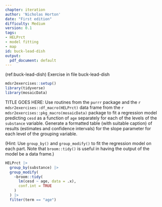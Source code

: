 ```yaml
---
chapter: iteration
author: 'Nicholas Horton'
date: "First edition"
difficulty: Medium
version: 0.1
tags:
- HELPrct
- model fitting
- map
id: buck-lead-dish
output:
  pdf_document: default
---
```


(ref:buck-lead-dish) Exercise in file buck-lead-dish

```r
mdsr2exercises::setup()
library(tidyverse)
library(mosaicData)
```

TITLE GOES HERE: Use routines from the `purrr` package and the `r mdsr2exercises::df_macro(HELPrct)` data frame from the `r mdsr2exercises::pkg_macro(mosaicData)` package to fit a regression model predicting `cesd` as a function of `age` separately for each of the levels of the `substance` variable.  Generate a formatted table (with suitable caption) of results (estimates and confidence intervals) for the slope parameter for each level of the grouping variable.

(Hint: Use `group_by()` and `group_modify()` to fit the regression model on each part. Note that `broom::tidy()` is useful in having the output of the model be a data frame.)

<!--begin-answer-->


```r
HELPrct |>
  group_by(substance) |>
  group_modify(
    ~broom::tidy(
      lm(cesd ~ age, data = .x), 
      conf.int = TRUE
    )
  ) |>
  filter(term == "age")
```
<!--end-answer-->
